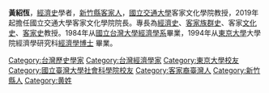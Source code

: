 {{unreferenced|time=2011-10-26T13:29:25+00:00}}
'''黃紹恆'''，[[經濟史|經濟史]]學者，[[新竹縣|新竹縣]][[客家人|客家人]]，[[國立交通大學|國立交通大學]]客家文化學院教授，2019年起擔任國立交通大學客家文化學院院長。專長為[[經濟史|經濟史]]、[[客家族群史|客家族群史]]、客家[[文化史|文化史]]、[[客家史|客家史]]教授。1984年从[[國立台灣大學|國立台灣大學]][[經濟學系|經濟學系]]畢業，1994年从[[東京大學|東京大學]]大學院經濟學研究科[[經濟學|經濟學]][[博士|博士]] 畢業。
{{DEFAULTSORT:Huang}}

[[Category:台灣歷史學家|Category:台灣歷史學家]]
[[Category:台灣經濟學家|Category:台灣經濟學家]]
[[Category:東京大學校友|Category:東京大學校友]]
[[Category:國立臺灣大學社會科學院校友|Category:國立臺灣大學社會科學院校友]]
[[Category:客家裔臺灣人|Category:客家裔臺灣人]]
[[Category:新竹縣人|Category:新竹縣人]]
[[Category:黄姓|Category:黄姓]]